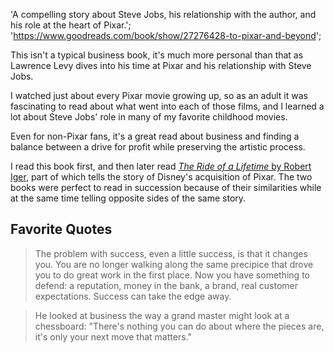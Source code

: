   'A compelling story about Steve Jobs, his relationship with the author, and his role at the heart of Pixar.';
  'https://www.goodreads.com/book/show/27276428-to-pixar-and-beyond';

This isn't a typical business book, it's much more personal than that as Lawrence Levy dives into his time at Pixar and his relationship with Steve Jobs.

I watched just about every Pixar movie growing up, so as an adult it was fascinating to read about what went into each of those films, and I learned a lot about Steve Jobs' role in many of my favorite childhood movies.

Even for non-Pixar fans, it's a great read about business and finding a balance between a drive for profit while preserving the artistic process.

I read this book first, and then later read [_The Ride of a Lifetime_ by Robert Iger](https://keegandonley.com/library/the-ride-of-a-lifetime 'The Ride of a Lifetime'), part of which tells the story of Disney's acquisition of Pixar. The two books were perfect to read in succession because of their similarities while at the same time telling opposite sides of the same story.

## Favorite Quotes

> The problem with success, even a little success, is that it changes you. You are no longer walking along the same precipice that drove you to do great work in the first place. Now you have something to defend: a reputation, money in the bank, a brand, real customer expectations. Success can take the edge away.

> He looked at business the way a grand master might look at a chessboard: "There's nothing you can do about where the pieces are, it's only your next move that matters."
